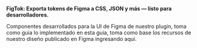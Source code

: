 **FigTok: Exporta tokens de Figma a CSS, JSON y más — listo para desarrolladores.**

Componentes desarrollados para la UI de Figma de nuestro plugin, toma como guia lo implementado en esta guia, toma como base los recursos de nuestro diseño publicado en Figma ingresando aqui.

